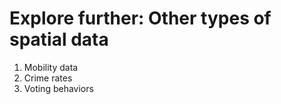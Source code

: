 # Explore further: Other types of spatial data

1. Mobility data
2. Crime rates
3. Voting behaviors

